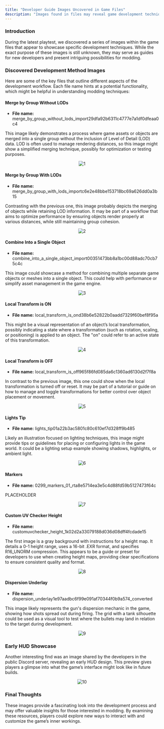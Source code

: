 ```yaml
---
title: "Developer Guide Images Uncovered in Game Files"
description: "Images found in files may reveal game development techniques and workflows sparking possibilities for modding."
---
```


### Introduction
During the latest playtest, we discovered a series of images within the game files that appear to showcase specific development techniques. While the exact purpose of these images is still unknown, they may serve as guides for new developers and present intriguing possibilities for modding.

### Discovered Development Method Images
Here are some of the key files that outline different aspects of the development workflow. Each file name hints at a potential functionality, which might be helpful in understanding modding techniques:

#### Merge by Group Without LODs

- **File name:** merge_by_group_without_lods_import29dfa92b6311c4777e7a1df0dfeaa0c4

This image likely demonstrates a process where game assets or objects are merged into a single group without the inclusion of Level of Detail (LOD) data. LOD is often used to manage rendering distances, so this image might show a simplified merging technique, possibly for optimization or testing purposes.

<div align="center">

![1](https://raw.githubusercontent.com/ThatSINEWAVE/pcw-bughunters/refs/heads/main/images/datamining/Development%20Images/merge_by_group_without_lods_import29dfa92b6311c4777e7a1df0dfeaa0c4_converted.png)

</div>

#### Merge by Group With LODs

- **File name:** merge_by_group_with_lods_importc6e2e48bbe153718bc69a626dd0a3b15

Contrasting with the previous one, this image probably depicts the merging of objects while retaining LOD information. It may be part of a workflow that aims to optimize performance by ensuring objects render properly at various distances, while still maintaining group cohesion.

<div align="center">

![2](https://raw.githubusercontent.com/ThatSINEWAVE/pcw-bughunters/refs/heads/main/images/datamining/Development%20Images/merge_by_group_with_lods_importc6e2e48bbe153718bc69a626dd0a3b15_converted.png)

</div>

#### Combine Into a Single Object

- **File name:** combine_into_a_single_object_import00351473bb8a1bc00d88adc70cb75c4c

This image could showcase a method for combining multiple separate game objects or meshes into a single object. This could help with performance or simplify asset management in the game engine.

<div align="center">

![3](https://raw.githubusercontent.com/ThatSINEWAVE/pcw-bughunters/refs/heads/main/images/datamining/Development%20Images/combine_into_a_single_object_import00351473bb8a1bc00d88adc70cb75c4c_converted.png)

</div>

#### Local Transform is ON

- **File name:** local_transform_is_ond38b6e52822b0aadd7329f60bef8f95a

This might be a visual representation of an object’s local transformation, possibly indicating a state where a transformation (such as rotation, scaling, or positioning) is applied to an object. The "on" could refer to an active state of this transformation.

<div align="center">

![4](https://raw.githubusercontent.com/ThatSINEWAVE/pcw-bughunters/refs/heads/main/images/datamining/Development%20Images/local_transform_is_ond38b6e52822b0aadd7329f60bef8f95a_converted.png)

</div>

#### Local Transform is OFF

- **File name:** local_transform_is_off965f86fd085da6c1360ad6130d2f7f8a

In contrast to the previous image, this one could show when the local transformation is turned off or reset. It may be part of a tutorial or guide on how to manage and toggle transformations for better control over object placement or movement.

<div align="center">

![5](https://raw.githubusercontent.com/ThatSINEWAVE/pcw-bughunters/refs/heads/main/images/datamining/Development%20Images/local_transform_is_off965f86fd085da6c1360ad6130d2f7f8a_converted.png)

</div>

#### Lights Tip

- **File name:** lights_tip01a22b3ac5801c80c610ef7d328ff9b485

Likely an illustration focused on lighting techniques, this image might provide tips or guidelines for placing or configuring lights in the game world. It could be a lighting setup example showing shadows, highlights, or ambient light.

<div align="center">

![6](https://raw.githubusercontent.com/ThatSINEWAVE/pcw-bughunters/refs/heads/main/images/datamining/Development%20Images/lights_tip01a22b3ac5801c80c610ef7d328ff9b485_converted.png)

</div>

#### Markers

- **File name:** 0299_markers_01_rta8e5714ea3e5c4d88fd59b5127473f64c

PLACEHOLDER

<div align="center">

![7](https://raw.githubusercontent.com/ThatSINEWAVE/pcw-bughunters/refs/heads/main/images/datamining/Development%20Images/0299_markers_01_rta8e5714ea3e5c4d88fd59b5127473f64c_converted.png)

</div>

#### Custom UV Checker Height

- **File name:** customuvchecker_height_1k02d2a33079188d036d08dff4fcdade15

The first image is a gray background with instructions for a height map. It details a 0-1 height range, uses a 16-bit .EXR format, and specifies R16_UNORM compression. This appears to be a guide or preset for developers to use when creating height maps, providing clear specifications to ensure consistent quality and format.

<div align="center">

![8](https://raw.githubusercontent.com/ThatSINEWAVE/pcw-bughunters/refs/heads/main/images/datamining/Development%20Images/customuvchecker_height_1k02d2a33079188d036d08dff4fcdade15_converted.png)

</div>

#### Dispersion Underlay

- **File name:** dispersion_underlay1e97aadbc6f99e091af70344f0b9a574_converted

This image likely represents the gun's dispersion mechanic in the game, showing how shots spread out during firing. The grid with a tank silhouette could be used as a visual tool to test where the bullets may land in relation to the target during development.

<div align="center">

![9](https://raw.githubusercontent.com/ThatSINEWAVE/pcw-bughunters/refs/heads/main/images/datamining/Development%20Images/dispersion_underlay1e97aadbc6f99e091af70344f0b9a574_converted.png)

</div>

### Early HUD Showcase

Another interesting find was an image shared by the developers in the public Discord server, revealing an early HUD design. This preview gives players a glimpse into what the game’s interface might look like in future builds.

<div align="center">

![10](https://raw.githubusercontent.com/ThatSINEWAVE/pcw-bughunters/refs/heads/main/images/datamining/Development%20Images/CW_HUD-100.png)

</div>

### Final Thoughts

These images provide a fascinating look into the development process and may offer valuable insights for those interested in modding. By examining these resources, players could explore new ways to interact with and customize the game’s inner workings.